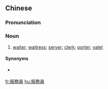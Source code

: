 {{also|服务员}}
==Chinese==
{{zh-forms|s=服务员|type=21}}

===Pronunciation===
{{zh-pron
|m=fúwùyuán,tl2=y,er=y
|c=fuk6 mou6 jyun4
|mn=ho̍k-bū-oân
|mn-t=hog8 bhu6 uêng5/hog8 bhu6 uang5
|mn-t_note=hog8 bhu6 uêng5 - Chaozhou; hog8 bhu6 uang5 - Shantou
|ma=y
|cat=n
}}

===Noun===
{{zh-noun}}

# [[waiter]]; [[waitress]]; [[server]]; [[clerk]]; [[porter]]; [[valet]]

====Synonyms====
* {{zh-l|侍者}} {{qualifier|formal}}

{{zh-cat|Beginning}}

[[fr:服務員]]
[[hu:服務員]]